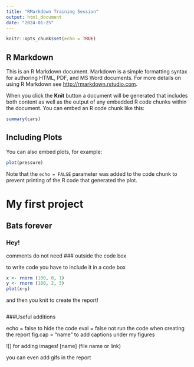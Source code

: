 ```yaml
---
title: "RMarkdown Training Session"
output: html_document
date: "2024-01-25"
---
```


```r
knitr::opts_chunk$set(echo = TRUE)
```

## R Markdown

This is an R Markdown document. Markdown is a simple formatting syntax for authoring HTML, PDF, and MS Word documents. For more details on using R Markdown see <http://rmarkdown.rstudio.com>.

When you click the **Knit** button a document will be generated that includes both content as well as the output of any embedded R code chunks within the document. You can embed an R code chunk like this:

```r
summary(cars)
```

## Including Plots

You can also embed plots, for example:

```r
plot(pressure)
```

Note that the `echo = FALSE` parameter was added to the code chunk to prevent printing of the R code that generated the plot.

# My first project
## Bats forever
### Hey!

comments do not need ### outside the code box

to write code you have to include it in a code box

```r
x <- rnorm (100, 0, 1)
y <- rnorm (100, 2, 3)
plot(x~y)

```

and then you knit to create the report!

```r



```

###Useful additions

echo = false to hide the code
eval = false not run the code when creating the report
fig.cap = "name" to add captions under my figures

![] for adding images! [name] (file name or link)

you can even add gifs in the report

